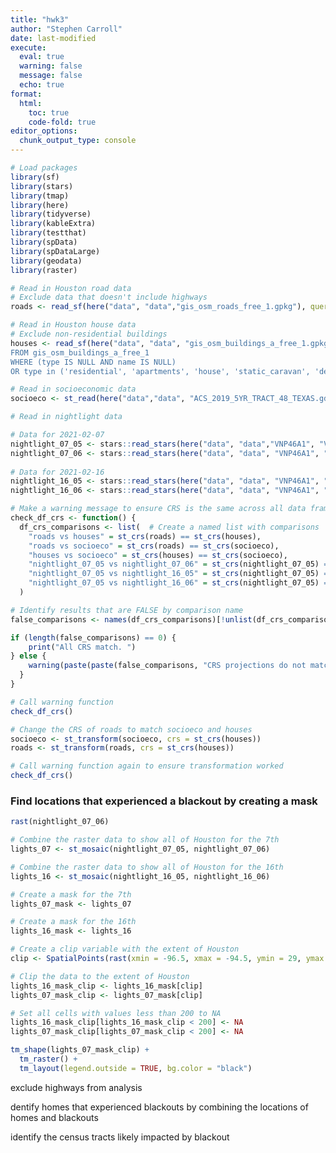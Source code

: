 ```yaml
---
title: "hwk3"
author: "Stephen Carroll"
date: last-modified
execute: 
  eval: true
  warning: false
  message: false
  echo: true
format:
  html:
    toc: true
    code-fold: true
editor_options: 
  chunk_output_type: console
---
```


```r
# Load packages
library(sf)
library(stars)
library(tmap)
library(here)
library(tidyverse)
library(kableExtra)
library(testthat)
library(spData)
library(spDataLarge)
library(geodata)
library(raster)
```

```r
# Read in Houston road data
# Exclude data that doesn't include highways
roads <- read_sf(here("data", "data","gis_osm_roads_free_1.gpkg"), query = "SELECT * FROM gis_osm_roads_free_1 WHERE fclass='motorway'", quiet = TRUE)

# Read in Houston house data
# Exclude non-residential buildings
houses <- read_sf(here("data", "data", "gis_osm_buildings_a_free_1.gpkg"), query = "SELECT *
FROM gis_osm_buildings_a_free_1
WHERE (type IS NULL AND name IS NULL)
OR type in ('residential', 'apartments', 'house', 'static_caravan', 'detached')", quiet = TRUE)

# Read in socioeconomic data
socioeco <- st_read(here("data","data", "ACS_2019_5YR_TRACT_48_TEXAS.gdb"), layer = "ACS_2019_5YR_TRACT_48_TEXAS", quiet = TRUE)

# Read in nightlight data

# Data for 2021-02-07
nightlight_07_05 <- stars::read_stars(here("data", "data","VNP46A1", "VNP46A1.A2021038.h08v05.001.2021039064328.tif"), quiet = TRUE)
nightlight_07_06 <- stars::read_stars(here("data", "data", "VNP46A1", "VNP46A1.A2021038.h08v06.001.2021039064329.tif"), quiet = TRUE)
  
# Data for 2021-02-16
nightlight_16_05 <- stars::read_stars(here("data", "data", "VNP46A1", "VNP46A1.A2021047.h08v05.001.2021048091106.tif"), quiet = TRUE)
nightlight_16_06 <- stars::read_stars(here("data", "data", "VNP46A1", "VNP46A1.A2021047.h08v06.001.2021048091105.tif"), quiet = TRUE)
```


```r
# Make a warning message to ensure CRS is the same across all data frames
check_df_crs <- function() {
  df_crs_comparisons <- list(  # Create a named list with comparisons
    "roads vs houses" = st_crs(roads) == st_crs(houses),
    "roads vs socioeco" = st_crs(roads) == st_crs(socioeco),
    "houses vs socioeco" = st_crs(houses) == st_crs(socioeco),
    "nightlight_07_05 vs nightlight_07_06" = st_crs(nightlight_07_05) == st_crs(nightlight_07_06), 
    "nightlight_07_05 vs nightlight_16_05" = st_crs(nightlight_07_05) == st_crs(nightlight_16_05),
    "nightlight_07_05 vs nightlight_16_06" = st_crs(nightlight_07_05) == st_crs(nightlight_16_06)
  )

# Identify results that are FALSE by comparison name
false_comparisons <- names(df_crs_comparisons)[!unlist(df_crs_comparisons)]

if (length(false_comparisons) == 0) {
    print("All CRS match. ")
} else {
    warning(paste(paste(false_comparisons, "CRS projections do not match.", collapse = " ")))
  }
}

# Call warning function
check_df_crs()
```

```r
# Change the CRS of roads to match socioeco and houses
socioeco <- st_transform(socioeco, crs = st_crs(houses))
roads <- st_transform(roads, crs = st_crs(houses))

# Call warning function again to ensure transformation worked
check_df_crs()
```


### Find locations that experienced a blackout by creating a mask

```r
rast(nightlight_07_06)
```


```r
# Combine the raster data to show all of Houston for the 7th 
lights_07 <- st_mosaic(nightlight_07_05, nightlight_07_06)

# Combine the raster data to show all of Houston for the 16th
lights_16 <- st_mosaic(nightlight_16_05, nightlight_16_06)
```

```r
# Create a mask for the 7th
lights_07_mask <- lights_07

# Create a mask for the 16th
lights_16_mask <- lights_16

# Create a clip variable with the extent of Houston
clip <- SpatialPoints(rast(xmin = -96.5, xmax = -94.5, ymin = 29, ymax = 30.5))

# Clip the data to the extent of Houston
lights_16_mask_clip <- lights_16_mask[clip]
lights_07_mask_clip <- lights_07_mask[clip]
```

```r
# Set all cells with values less than 200 to NA
lights_16_mask_clip[lights_16_mask_clip < 200] <- NA
lights_07_mask_clip[lights_07_mask_clip < 200] <- NA

```

```r
tm_shape(lights_07_mask_clip) +
  tm_raster() +
  tm_layout(legend.outside = TRUE, bg.color = "black")
```















exclude highways from analysis

dentify homes that experienced blackouts by combining the locations of homes and blackouts

identify the census tracts likely impacted by blackout

